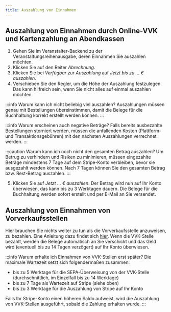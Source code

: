 ```yaml
---
title: Auszahlung von Einnahmen
---
```


## Auszahlung von Einnahmen durch Online-VVK und Kartenzahlung an Abendkassen
1. Gehen Sie im Veranstalter-Backend zu der Veranstaltungsreihenausgabe, deren Einnahmen Sie auszahlen möchten.
2. Klicken Sie auf den Reiter *Abrechnung*.
3. Klicken Sie bei *Verfügbar zur Auszahlung* auf *Jetzt bis zu ... € auszahlen*.
4. Verschieben Sie den Regler, um die Höhe der Auszahlung festzulegen. Das kann hilfreich sein, wenn Sie nicht alles auf einmal auszahlen möchten.

:::info Warum kann ich nicht beliebig viel auszahlen?
Auszahlungen müssen genau mit Bestellungen übereinstimmen, damit die Belege für die Buchhaltung korrekt erstellt werden können.
:::

:::info Warum erscheinen auch negative Beträge?
Falls bereits ausbezahlte Bestellungen storniert werden, müssen die anfallenden Kosten (Plattform- und Transaktionsgebühren) mit den nächsten Auszahlungen verrechnet werden.
:::

:::caution Warum kann ich noch nicht den gesamten Betrag auszahlen?
Um Betrug zu verhindern und Risiken zu minimieren, müssen eingezahlte Beträge mindestens 7 Tage auf dem Stripe-Konto verbleiben, bevor sie ausgezahlt werden können. Nach 7 Tagen können Sie den gesamten Betrag bzw. Rest-Betrag auszahlen.
:::

5. Klicken Sie auf *Jetzt ... € auszahlen*. Der Betrag wird nun auf Ihr Konto überwiesen, das kann bis zu 3 Werktagen dauern. Die Belege für die Buchhaltung werden sofort erstellt und per E-Mail an Sie versendet.

## Auszahlung von Einnahmen von Vorverkaufsstellen
Hier brauchen Sie nichts weiter zu tun als die Vorverkaufsstelle anzuweisen, zu bezahlen. Eine Anleitung dazu findet sich [hier](../07-Vorverkaufsstellen/01-payment.mdx). Wenn die VVK-Stelle bezahlt, werden die Belege automatisch an Sie verschickt und das Geld wird (eventuell bis zu 14 Tagen verzögert) auf Ihr Konto überwiesen.

:::info Warum erhalte ich Einnahmen von VVK-Stellen erst später?
Die maximale Wartezeit setzt sich folgendermaßen zusammen:
- bis zu 5 Werktage für die SEPA-Überweisung von der VVK-Stelle (durchschnittlich, im Einzelfall bis zu 14 Werktage)
- bis zu 7 Tage als Wartezeit auf Stripe (siehe oben)
- bis zu 3 Werktage für die Auszahlung von Stripe auf Ihr Konto

Falls Ihr Stripe-Konto einen höheren Saldo aufweist, wird die Auszahlung von VVK-Stellen ausgeführt, sobald die Zahlung erhalten wurde.
:::
